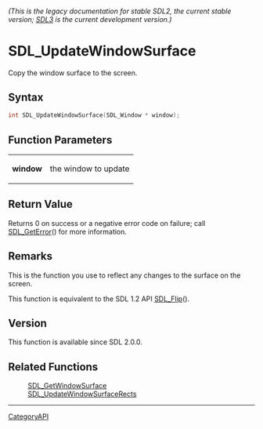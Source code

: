 ====== (This is the legacy documentation for stable SDL2, the current stable version; [https://wiki.libsdl.org/SDL3/ SDL3] is the current development version.) ======
= SDL_UpdateWindowSurface =

Copy the window surface to the screen.

== Syntax ==

<syntaxhighlight lang='c'>
int SDL_UpdateWindowSurface(SDL_Window * window);
</syntaxhighlight>

== Function Parameters ==

{|
|'''window'''
|the window to update
|}

== Return Value ==

Returns 0 on success or a negative error code on failure; call
[[SDL_GetError]]() for more information.

== Remarks ==

This is the function you use to reflect any changes to the surface on the
screen.

This function is equivalent to the SDL 1.2 API [[SDL_Flip]]().

== Version ==

This function is available since SDL 2.0.0.

== Related Functions ==

:[[SDL_GetWindowSurface]]
:[[SDL_UpdateWindowSurfaceRects]]

----
[[CategoryAPI]]


